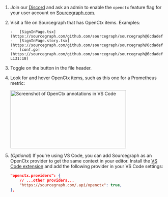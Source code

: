 
1.  Join our [Discord](/docs/community) and ask an admin to enable the `openctx` feature flag for your user account on [Sourcegraph.com](https://sourcegraph.com/search).
1.  Visit a file on Sourcegraph that has OpenCtx items. Examples:

        -   [SignInPage.tsx](https://sourcegraph.com/github.com/sourcegraph/sourcegraph@6cdadefe437e0c7a1afe28da424982ebe72b3654/-/blob/client/web/src/auth/SignInPage.tsx)
        -   [SignInPage.story.tsx](https://sourcegraph.com/github.com/sourcegraph/sourcegraph@6cdadefe437e0c7a1afe28da424982ebe72b3654/-/blob/client/web/src/auth/SignInPage.story.tsx)
        -   [conf.go](https://sourcegraph.com/github.com/sourcegraph/sourcegraph@6cdadefe437e0c7a1afe28da424982ebe72b3654/-/blob/internal/conf/conf.go?L131:18)

1.  Toggle on the <Globe className="inline" size={18} /> button in the file header.
1.  Look for and hover OpenCtx items, such as this one for a Prometheus metric:

    <img src="https://storage.googleapis.com/sourcegraph-assets/openctx/screenshot-codesearch-grafana-v0.png" width="363" height="183" alt="Screenshot of OpenCtx annotations in VS Code" className="border border-border" />

1.  _(Optional)_ If you're using VS Code, you can add Sourcegraph as an OpenCtx provider to get the same context in your editor. Install the [VS Code extension](/docs/clients/vscode) and add the following provider in your VS Code settings:

    ```json
    "openctx.providers": {
        // ...other providers...
        "https://sourcegraph.com/.api/openctx": true,
    },
    ```
